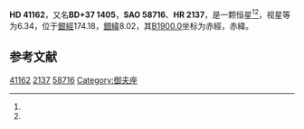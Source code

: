 {{Starbox begin
| name = HD 41162
}}
{{Starbox observe
| epoch = [[J2000.0|J2000.0]]
| constell = {{星座名待查}}<ref name=SIMBAD>{{cite web
 | url=http://simbad.u-strasbg.fr/simbad/sim-id?Ident=HR+2137
 | title=Pulsating variable Star
 | publisher=Centre de Données astronomiques de Strasbourg
 | work=SIMBAD
 | accessdate=2012-07-13
 | archive-date=2016-03-19
 | archive-url=https://web.archive.org/web/20160319010346/http://simbad.u-strasbg.fr/simbad/sim-id?Ident=HR+2137
 | dead-url=no
 }}</ref><ref name=DATA>{{cite web
 | url=http://vizier.u-strasbg.fr/viz-bin/VizieR-5?-out.add=.&-source=5050&-corr=PK=HR&-out.max=9999&HR=2137
 | title=VizieR Detailed Page
 | accessdate=2012-07-13
 | archive-date=2016-03-05
 | archive-url=https://web.archive.org/web/20160305015715/http://vizier.u-strasbg.fr/viz-bin/VizieR-5?-out.add=.&-source=5050&-corr=PK=HR&-out.max=9999&HR=2137
 | dead-url=no
 }}</ref>
| 星官 = 
| ra = {{RA|6|5|2.6}}<ref name=SIMBAD /><ref name=DATA />
| dec = {{DEC|+37|57|51}}<ref name=SIMBAD /><ref name=DATA />
| appmag_v = 6.34<ref name=SIMBAD /><ref name=DATA />
}}
{{Starbox character
| class = K0III+A2<ref name=SIMBAD /><ref name=DATA />
| b-v = <ref name=SIMBAD /><ref name=DATA />
| u-b = <ref name=SIMBAD /><ref name=DATA />
| r-i = <ref name=SIMBAD /><ref name=DATA />
| variable = 
}}
{{Starbox astrometry
| radial_v = 
| prop_mo_ra = 5
| parallax = 
| p_error = 
}}
{{Starbox catalog
| names =BD+37 1405，[[SAO星表|SAO]] 58716，[[HD星表|HD]] 41162，[[HR星表|HR]] 2137}}
{{Starbox reference |Simbad=HR+2137}}
{{Starbox end}}

'''HD 41162'''，又名'''BD+37 1405'''，'''SAO 58716'''、'''HR 2137'''，是一颗恒星<ref name=SIMBAD /><ref name=DATA />，视星等为6.34，位于[[銀道座標系|銀經]]174.18，[[銀道座標系|銀緯]]8.02，其[[B1900.0|B1900.0]]坐标为赤經{{RA|5|58|10.9}}，赤緯{{DEC|+37|8.02|6}}。

== 参考文献 ==
{{reflist}}

{{star-stub}}

[[Category:HD和HDE天體|41162]]
[[Category:HR天體|2137]]
[[Category:SAO天體|58716]]
[[Category:御夫座|Category:御夫座]]
